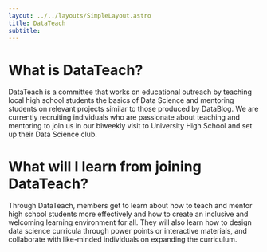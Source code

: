 ---
layout: ../../layouts/SimpleLayout.astro
title: DataTeach
subtitle:
---

# What is DataTeach?

DataTeach is a committee that works on educational outreach by teaching local
high school students the basics of Data Science and mentoring students on
relevant projects similar to those produced by DataBlog. We are currently
recruiting individuals who are passionate about teaching and mentoring to join
us in our biweekly visit to University High School and set up their
Data Science club.

# What will I learn from joining DataTeach?

Through DataTeach, members get to learn about how to teach and mentor high
school students more effectively and how to create an inclusive and welcoming
learning environment for all. They will also learn how to design data science
curricula through power points or interactive materials, and collaborate with
like-minded individuals on expanding the curriculum.
